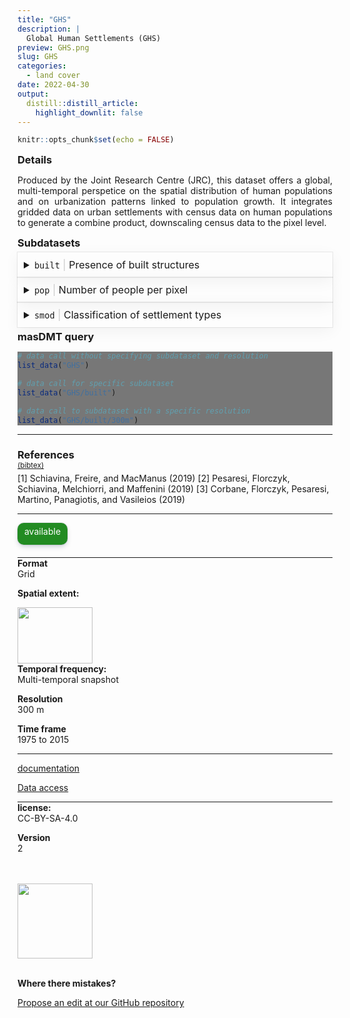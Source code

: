 ```yaml
---
title: "GHS"
description: |
  Global Human Settlements (GHS)
preview: GHS.png
slug: GHS
categories:
  - land cover
date: 2022-04-30
output:
  distill::distill_article:
    highlight_downlit: false
---
```

  
```r
knitr::opts_chunk$set(echo = FALSE)
```

<div style="width=80%;margin-top:0;margin-bottom:0;">
<h3 style="margin-top:5;margin-bottom:5;">Details</h3>
<p align="justify">
Produced by the Joint Research Centre (JRC), this dataset offers a global, multi-temporal perspetice on the spatial distribution of human populations and on urbanization patterns linked to population growth. It integrates gridded data on urban settlements with census data on human populations to generate a combine product, downscaling census data to the pixel level.
</p>

<h3 style="margin-top:5;margin-bottom:5;">Subdatasets</h3>
<details style='cursor:pointer;border:none;box-shadow: rgba(0, 0, 0, 0.05) 0px 6px 24px 0px, rgba(0, 0, 0, 0.08) 0px 0px 0px 1px;padding:10px;margin:0;'>
<summary style="font-size:16px;">`built`<span style="color:#C8C8C8;"> | </span>Presence of built structures</summary>
<hr style="margin-top:0;margin-bottom:20px;">
|content|description|
|-------|-----------|
|value_range|0...1|
</details>
<details style='cursor:pointer;border:none;box-shadow: rgba(0, 0, 0, 0.05) 0px 6px 24px 0px, rgba(0, 0, 0, 0.08) 0px 0px 0px 1px;padding:10px;margin:0;'>
<summary style="font-size:16px;">`pop`<span style="color:#C8C8C8;"> | </span>Number of people per pixel</summary>
<hr style="margin-top:0;margin-bottom:20px;">
|content|description|
|-------|-----------|
|value_range|0...n|
</details>
<details style='cursor:pointer;border:none;box-shadow: rgba(0, 0, 0, 0.05) 0px 6px 24px 0px, rgba(0, 0, 0, 0.08) 0px 0px 0px 1px;padding:10px;margin:0;'>
<summary style="font-size:16px;">`smod`<span style="color:#C8C8C8;"> | </span>Classification of settlement types</summary>
<hr style="margin-top:0;margin-bottom:20px;">
|content|description|
|-------|-----------|
|1|Cities|
|2|Towns and suburbs|
|3|Rural areas|
</details>
<h3 style="margin-top:5;margin-bottom:5;">masDMT query</h3>
<div style="width=80%;margin-top:5;margin-bottom:5;background-color:#777777;">
```r
# data call without specifying subdataset and resolution
list_data("GHS")

# data call for specific subdataset 
list_data("GHS/built")

# data call to subdataset with a specific resolution
list_data("GHS/built/300m")
```
</div>
<hr style="margin-top:0;margin-bottom:0;">
<h3 style="margin-bottom:0;">References</h3>
<p style='margin-top:0;margin-bottom:5;'>
             <a target='_blank' href='https://raw.githubusercontent.com/data-catalog/main/_posts/GHS/GHS.bib' download='GHS/GHS.bibtex'><small>(bibtex)</small></a></p>
[1] Schiavina, Freire, and MacManus (2019)
[2] Pesaresi, Florczyk, Schiavina, Melchiorri, and Maffenini (2019)
[3] Corbane, Florczyk, Pesaresi, Martino, Panagiotis, and Vasileios (2019)
<hr>
</div>

<aside>
<p style="padding:5px;margin-top:0;margin-bottom:20px;border-radius:10px;text-align:center;background:#228B22;color:#ffffff;height:25px;width:70px;box-shadow: rgba(9, 30, 66, 0.25) 0px 4px 8px -2px, rgba(9, 30, 66, 0.08) 0px 0px 0px 1px;">available</p>
<hr style="margin-top:0;margin-bottom:0;">
<p style="margin-top:0;margin-bottom:0;">**Format**</p>
<p style="margin-top:0;">Grid</p>
<p style="margin-top:0;">**Spatial extent:**</p>
<img src="GHS_extent.png" width=120, height=90>
<p style="margin-top:0;margin-bottom:0;">**Temporal frequency:**</p>
<p style="margin-top:0;">Multi-temporal snapshot</p>
<p style="margin-top:0;margin-bottom:0;">**Resolution**</p>
<p style="margin-top:0;">300 m</p>
<p style="margin-top:0;margin-bottom:0;">**Time frame**</p>
<p style="margin-top:0;">1975 to 2015</p>
<hr style="margin-top:0;margin-bottom:0;">
<p><p style='margin-top:0;margin-bottom:0;'><a style='margin:0;padding:0;' href='https://ghsl.jrc.ec.europa.eu/datasets.php'>documentation</a></p></p>
<p><p style='margin-top:0;margin-bottom:0;'><a style='margin:0;padding:0;' href='https://ghsl.jrc.ec.europa.eu/download.php'>Data access</a></p></p>
<hr style="margin-top:0;margin-bottom:0;">
<p style="margin-top:0;margin-bottom:0;">**license:**</p>
<p style="margin-top:0;">CC-BY-SA-4.0</p>
<p style="margin-top:0;margin-bottom:0;">**Version**</p>
<p style="margin-top:0;">2</p>
<br>
<br>
<img src="https://raw.githubusercontent.com/macroecology-society/masDMT/master/docs/sidebar_credits.png" width="120;">
<br>
<br>
<p style="margin-bottom:0;padding:0;">**Where there  mistakes?**</p>
<p><a href='https://github.com/macroecology-society/data-catalog/tree/main/_posts/GHS/GHS.yml'>Propose an edit at our GitHub repository</a></p>
</aside>
